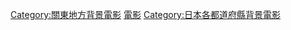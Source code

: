 {{日本行政區劃分類導航|背景電影}}
{{DEFAULTSORT:Tochigi}}
[[Category:關東地方背景電影|Category:關東地方背景電影]]
[[Category:栃木縣背景作品|電影]]
[[Category:日本各都道府縣背景電影|Category:日本各都道府縣背景電影]]